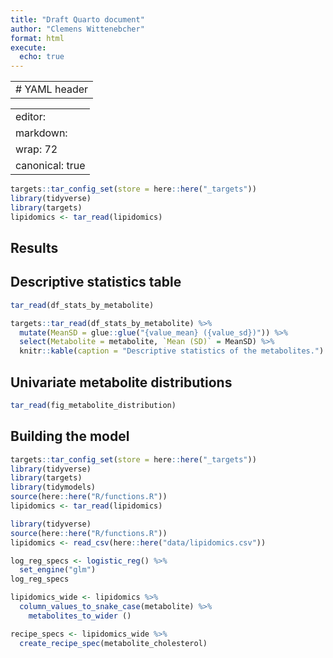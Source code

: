 ```yaml
---
title: "Draft Quarto document"
author: "Clemens Wittenebcher"
format: html
execute:
  echo: true
---
```


---
# YAML header
---

---
editor:
  markdown:
    wrap: 72
    canonical: true
---

```r
targets::tar_config_set(store = here::here("_targets"))
library(tidyverse)
library(targets)
lipidomics <- tar_read(lipidomics)
```

## Results

## Descriptive statistics table

```r
tar_read(df_stats_by_metabolite)
```

```r
targets::tar_read(df_stats_by_metabolite) %>% 
  mutate(MeanSD = glue::glue("{value_mean} ({value_sd})")) %>%
  select(Metabolite = metabolite, `Mean (SD)` = MeanSD) %>%
  knitr::kable(caption = "Descriptive statistics of the metabolites.")
```

## Univariate metabolite distributions

```r
tar_read(fig_metabolite_distribution)
```

## Building the model

```r
targets::tar_config_set(store = here::here("_targets"))
library(tidyverse)
library(targets)
library(tidymodels)
source(here::here("R/functions.R"))
lipidomics <- tar_read(lipidomics)
```

```r
library(tidyverse)
source(here::here("R/functions.R"))
lipidomics <- read_csv(here::here("data/lipidomics.csv"))
```

```r
log_reg_specs <- logistic_reg() %>%
  set_engine("glm")
log_reg_specs
```

```r
lipidomics_wide <- lipidomics %>%
  column_values_to_snake_case(metabolite) %>% 
    metabolites_to_wider ()

```

```r
recipe_specs <- lipidomics_wide %>%
  create_recipe_spec(metabolite_cholesterol)

```
